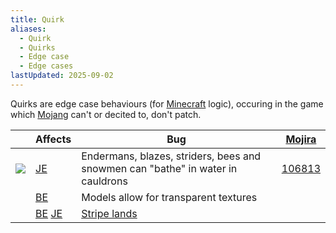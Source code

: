```yaml
---
title: Quirk
aliases:
  - Quirk
  - Quirks
  - Edge case
  - Edge cases
lastUpdated: 2025-09-02
---
```


Quirks are edge case behaviours (for [Minecraft](/minecraft) logic), occuring in the game which [Mojang](/mojang) can't or decited to, don't patch.

|                                                                            | Affects                                  | Bug                                                                                    | [Mojira](/mojira)                                            |
| -------------------------------------------------------------------------- | ---------------------------------------- | -------------------------------------------------------------------------------------- | ------------------------------------------------------------ |
| <div class="w-60 aspect-video">![](~/assets/endermanincauldron.webp)</div> | [JE](/javaedition)                       | Endermans, blazes, striders, bees and snowmen can "bathe" in water in cauldrons        | [106813](https://bugs.mojang.com/browse/MC/issues/MC-106813) |
|                                                                            | [BE](/bedrockedition)                    | Models allow for transparent textures                                                  |                                                              |
|                                                                            | [BE](/bedrockedition) [JE](/javaedition) | [Stripe lands](https://minecraft.wiki/w/Bedrock_Edition_distance_effects#Stripe_Lands) |                                                              |
